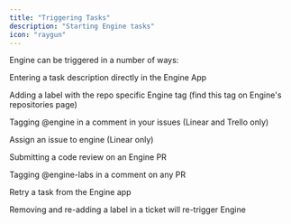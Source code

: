 ```yaml
---
title: "Triggering Tasks"
description: "Starting Engine tasks"
icon: "raygun"
---
```


Engine can be triggered in a number of ways:

<Icon icon="stars" size={20} /> Entering a task description directly in the Engine App

<Icon icon="tag" size={20} /> Adding a label with the repo specific Engine tag (find this tag on Engine's repositories page)

<Icon icon="comment" size={20} /> Tagging @engine in a comment in your issues (Linear and Trello only)

<Icon icon="person-circle-plus" size={20} /> Assign an issue to engine (Linear only)

<Icon icon="face-monocle" size={20} /> Submitting a code review on an Engine PR

<Icon icon="comments-question-check" size={20} /> Tagging @engine-labs in a comment on any PR

<Icon icon="recycle" size={20} /> Retry a task from the Engine app

<Note>
  Removing and re-adding a label in a ticket will re-trigger Engine
</Note>